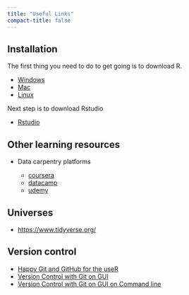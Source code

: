 ```yaml
---
title: "Useful Links"
compact-title: false
---
```


## Installation

The first thing you need to do to get going is to download R. 

- [Windows](https://cran.case.edu/bin/windows/base/)
- [Mac](https://cran.case.edu/bin/macosx/)
- [Linux](https://linuxize.com/post/how-to-install-r-on-ubuntu-20-04/)

Next step is to download Rstudio

- [Rstudio](https://www.rstudio.com/products/rstudio/download/)


## Other learning resources

- Data carpentry platforms

	- [coursera](https://www.coursera.org/)
	- [datacamp](https://www.datacamp.com/)
	- [udemy](https://www.udemy.com/)


## Universes

- [https://www.tidyverse.org/](https://www.tidyverse.org/)


## Version control

- [Happy Git and GitHub for the useR](https://beta.rstudioconnect.com/jennybc/happy-git-with-r/)
- [Version Control with Git on GUI](https://jcszamosi.github.io/mcmaster_swc_git_gui/)
- [Version Control with Git on GUI on Command line](https://swcarpentry.github.io/git-novice/)

